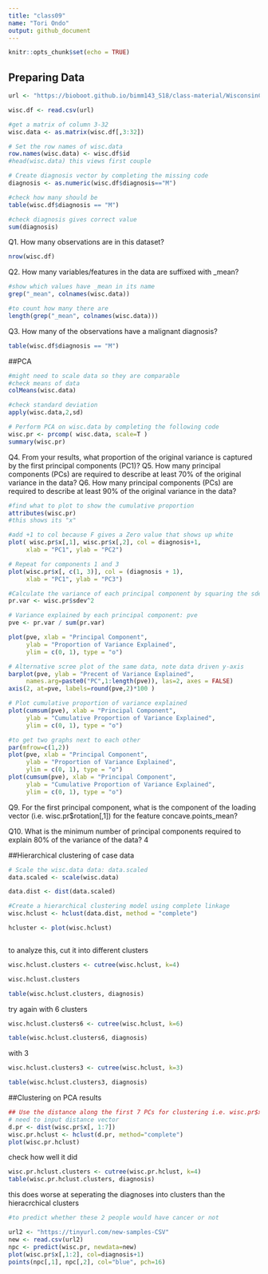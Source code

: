 ```yaml
---
title: "class09"
name: "Tori Ondo"
output: github_document
---
```


```r
knitr::opts_chunk$set(echo = TRUE)
```

## Preparing Data

```r
url <- "https://bioboot.github.io/bimm143_S18/class-material/WisconsinCancer.csv"

wisc.df <- read.csv(url)

#get a matrix of column 3-32
wisc.data <- as.matrix(wisc.df[,3:32])

# Set the row names of wisc.data
row.names(wisc.data) <- wisc.df$id
#head(wisc.data) this views first couple

```

```r
# Create diagnosis vector by completing the missing code
diagnosis <- as.numeric(wisc.df$diagnosis=="M")

#check how many should be
table(wisc.df$diagnosis == "M")

#check diagnosis gives correct value
sum(diagnosis)
```

Q1. How many observations are in this dataset?
```r
nrow(wisc.df)
```

Q2. How many variables/features in the data are suffixed with _mean?
```r
#show which values have _mean in its name 
grep("_mean", colnames(wisc.data))

#to count how many there are
length(grep("_mean", colnames(wisc.data)))
```


Q3. How many of the observations have a malignant diagnosis?

```r
table(wisc.df$diagnosis == "M")
```

##PCA
```r
#might need to scale data so they are comparable
#check means of data
colMeans(wisc.data)

#check standard deviation
apply(wisc.data,2,sd)
```

```r
# Perform PCA on wisc.data by completing the following code
wisc.pr <- prcomp( wisc.data, scale=T )
summary(wisc.pr)
```
Q4. From your results, what proportion of the original variance is captured by the first principal components (PC1)?
Q5. How many principal components (PCs) are required to describe at least 70% of the original variance in the data?
Q6. How many principal components (PCs) are required to describe at least 90% of the original variance in the data?

```r
#find what to plot to show the cumulative proportion
attributes(wisc.pr)
#this shows its "x"

#add +1 to col because F gives a Zero value that shows up white
plot( wisc.pr$x[,1], wisc.pr$x[,2], col = diagnosis+1, 
     xlab = "PC1", ylab = "PC2")
```
```r
# Repeat for components 1 and 3
plot(wisc.pr$x[, c(1, 3)], col = (diagnosis + 1), 
     xlab = "PC1", ylab = "PC3")
```

```r
#Calculate the variance of each principal component by squaring the sdev component
pr.var <- wisc.pr$sdev^2

# Variance explained by each principal component: pve
pve <- pr.var / sum(pr.var)

plot(pve, xlab = "Principal Component", 
     ylab = "Proportion of Variance Explained", 
     ylim = c(0, 1), type = "o")
```
```r
# Alternative scree plot of the same data, note data driven y-axis
barplot(pve, ylab = "Precent of Variance Explained",
     names.arg=paste0("PC",1:length(pve)), las=2, axes = FALSE)
axis(2, at=pve, labels=round(pve,2)*100 )
```

```r
# Plot cumulative proportion of variance explained
plot(cumsum(pve), xlab = "Principal Component", 
     ylab = "Cumulative Proportion of Variance Explained", 
     ylim = c(0, 1), type = "o")
```
```r
#to get two graphs next to each other
par(mfrow=c(1,2))
plot(pve, xlab = "Principal Component", 
     ylab = "Proportion of Variance Explained", 
     ylim = c(0, 1), type = "o")
plot(cumsum(pve), xlab = "Principal Component", 
     ylab = "Cumulative Proportion of Variance Explained", 
     ylim = c(0, 1), type = "o")
```

Q9. For the first principal component, what is the component of the loading vector (i.e. wisc.pr$rotation[,1]) for the feature concave.points_mean?

Q10. What is the minimum number of principal components required to explain 80% of the variance of the data?
  4
  

##Hierarchical clustering of case data

```r
# Scale the wisc.data data: data.scaled
data.scaled <- scale(wisc.data)

data.dist <- dist(data.scaled)

#Create a hierarchical clustering model using complete linkage
wisc.hclust <- hclust(data.dist, method = "complete")

hcluster <- plot(wisc.hclust)



```

to analyze this, cut it into different clusters
```r
wisc.hclust.clusters <- cutree(wisc.hclust, k=4)

wisc.hclust.clusters

table(wisc.hclust.clusters, diagnosis)
```

try again with 6 clusters
```r
wisc.hclust.clusters6 <- cutree(wisc.hclust, k=6)

table(wisc.hclust.clusters6, diagnosis)
```
with 3
```r
wisc.hclust.clusters3 <- cutree(wisc.hclust, k=3)

table(wisc.hclust.clusters3, diagnosis)
```


##Clustering on PCA results

```r
## Use the distance along the first 7 PCs for clustering i.e. wisc.pr$x[, 1:7]
# need to input distance vector
d.pr <- dist(wisc.pr$x[, 1:7])
wisc.pr.hclust <- hclust(d.pr, method="complete")
plot(wisc.pr.hclust)
```
check how well it did
```r
wisc.pr.hclust.clusters <- cutree(wisc.pr.hclust, k=4)
table(wisc.pr.hclust.clusters, diagnosis)
```
this does worse at seperating the diagnoses into clusters than the hieracrchical clusters

```r
#to predict whether these 2 people would have cancer or not

url2 <- "https://tinyurl.com/new-samples-CSV"
new <- read.csv(url2)
npc <- predict(wisc.pr, newdata=new)
plot(wisc.pr$x[,1:2], col=diagnosis+1)
points(npc[,1], npc[,2], col="blue", pch=16)
```




